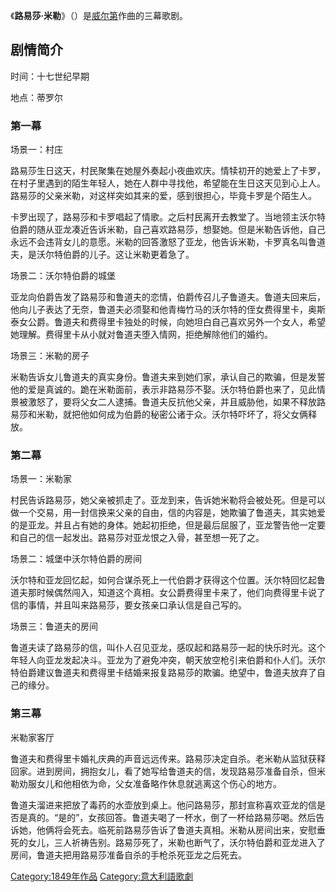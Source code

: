 {{Unreferenced|time=2022-03-30T13:24:52+00:00}}
《'''路易莎·米勒'''》（{{lang-it|''Luisa Miller''}}）是[[朱塞佩·威尔第|威尔第]]作曲的三幕歌剧。

==剧情简介==

时间：十七世纪早期

地点：蒂罗尔

===第一幕===

场景一：村庄

路易莎生日这天，村民聚集在她屋外奏起小夜曲欢庆。情犊初开的她爱上了卡罗，在村子里遇到的陌生年轻人，她在人群中寻找他，希望能在生日这天见到心上人。路易莎的父亲米勒，对这样突如其来的爱，感到很担心，毕竟卡罗是个陌生人。

卡罗出现了，路易莎和卡罗唱起了情歌。之后村民离开去教堂了。当地领主沃尔特伯爵的随从亚龙凑近告诉米勒，自己喜欢路易莎，想娶她。但是米勒告诉他，自己永远不会违背女儿的意愿。米勒的回答激怒了亚龙，他告诉米勒，卡罗真名叫鲁道夫，是沃尔特伯爵的儿子。这让米勒更着急了。

场景二：沃尔特伯爵的城堡

亚龙向伯爵告发了路易莎和鲁道夫的恋情，伯爵传召儿子鲁道夫。鲁道夫回来后，他向儿子表达了无奈，鲁道夫必须娶和他青梅竹马的沃尔特的侄女费得里卡，奥斯泰女公爵。鲁道夫和费得里卡独处的时候，向她坦白自己喜欢另外一个女人，希望她理解。费得里卡从小就对鲁道夫堕入情网，拒绝解除他们的婚约。

场景三：米勒的房子

米勒告诉女儿鲁道夫的真实身份。鲁道夫来到她们家，承认自己的欺骗，但是发誓他的爱是真诚的。跪在米勒面前，表示非路易莎不娶。沃尔特伯爵也来了，见此情景被激怒了，要将父女二人逮捕。鲁道夫反抗他父亲，并且威胁他，如果不释放路易莎和米勒，就把他如何成为伯爵的秘密公诸于众。沃尔特吓坏了，将父女俩释放。

===第二幕===

场景一：米勒家

村民告诉路易莎，她父亲被抓走了。亚龙到来，告诉她米勒将会被处死。但是可以做一个交易，用一封信换来父亲的自由，信的内容是，她欺骗了鲁道夫，其实她爱的是亚龙。并且占有她的身体。她起初拒绝，但是最后屈服了，亚龙警告他一定要和自己的信一起发出。路易莎对亚龙恨之入骨，甚至想一死了之。

场景二：城堡中沃尔特伯爵的房间

沃尔特和亚龙回忆起，如何合谋杀死上一代伯爵才获得这个位置。沃尔特回忆起鲁道夫那时候偶然闯入，知道这个真相。女公爵费得里卡来了，他们向费得里卡说了信的事情，并且叫来路易莎，要女孩亲口承认信是自己写的。

场景三：鲁道夫的房间

鲁道夫读了路易莎的信，叫仆人召见亚龙，感叹起和路易莎一起的快乐时光。这个年轻人向亚龙发起决斗。亚龙为了避免冲突，朝天放空枪引来伯爵和仆人们。沃尔特伯爵建议鲁道夫和费得里卡结婚来报复路易莎的欺骗。绝望中，鲁道夫放弃了自己的缘分。

===第三幕===

米勒家客厅

鲁道夫和费得里卡婚礼庆典的声音远远传来。路易莎决定自杀。老米勒从监狱获释回家。进到房间，拥抱女儿，看了她写给鲁道夫的信，发现路易莎准备自杀，但米勒劝服女儿和他相依为命，父女准备略作休息就逃离这个伤心的地方。

鲁道夫溜进来把放了毒药的水壶放到桌上。他问路易莎，那封宣称喜欢亚龙的信是否是真的。“是的”，女孩回答。鲁道夫喝了一杯水，倒了一杯给路易莎喝。然后告诉她，他俩将会死去。临死前路易莎告诉了鲁道夫真相。米勒从房间出来，安慰垂死的女儿，三人祈祷告别。路易莎死了，米勒也断气了，沃尔特伯爵和亚龙进入了房间，鲁道夫把用路易莎准备自杀的手枪杀死亚龙之后死去。

{{Verdi operas}}
{{Authority control}}
[[Category:1849年作品|Category:1849年作品]]
[[Category:意大利語歌劇|Category:意大利語歌劇]]